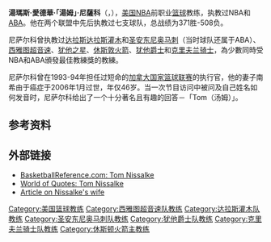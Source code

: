 {{noteTA
|G1=NBA
}}
'''湯瑪斯·愛德華·「湯姆」·尼薩科'''（{{lang-en|'''Thomas Edward "Tom" Nissalke'''}}，{{bd|1932年|7月7日|2019年|8月22日|catIdx=Nissalke}}），[[美国|美国]][[NBA|NBA]]前职业[[篮球|篮球]]教练，执教过NBA和[[ABA|ABA]]。他在两个联盟中先后执教过七支球队，总战绩为371胜-508负。

尼萨尔科曾执教过[[圣安东尼奥马刺|达拉斯达拉斯灌木]]和[[圣安东尼奥马刺|圣安东尼奥马刺]]（当时球队还属于ABA）、[[西雅图超音速|西雅图超音速]]、[[犹他之星|犹他之星]]、[[休斯敦火箭|休斯敦火箭]]、[[犹他爵士|犹他爵士]]和[[克里夫兰骑士|克里夫兰骑士]]，為少數同時受NBA和ABA頒發最佳教練獎的教練。

尼萨尔科曾在1993-94年担任过短命的[[加拿大国家篮球联赛|加拿大国家篮球联赛]]的执行官，他的妻子南希由于癌症于2006年1月过世，年仅46岁。当一次节目访问中被问及自己姓名如何发音时，尼萨尔科给出了一个十分著名且有趣的回答－「Tom（汤姆）」。

== 参考资料 ==
{{reflist}}

== 外部链接 ==
*[http://www.basketball-reference.com/coaches/nissato99c.html BasketballReference.com: Tom Nissalke] {{Wayback|url=http://www.basketball-reference.com/coaches/nissato99c.html |date=20160407183205 }}
*[http://www.worldofquotes.com/author/Tom-Nissalke/1/ World of Quotes: Tom Nissalke] {{Wayback|url=http://www.worldofquotes.com/author/Tom-Nissalke/1/ |date=20070927222254 }}
*[http://deseretnews.com/dn/view/0,1249,635175228,00.html Article on Nissalke's wife] {{Wayback|url=http://deseretnews.com/dn/view/0,1249,635175228,00.html |date=20070927185101 }}

{{start box}}
{{succession box|[[比尔·布莱克利|比尔·布莱克利]]|[[贝比·麦卡锡|贝比·麦卡锡]]|[[圣安东尼奥马刺|达拉斯灌木]]主教练|1971–1972年}}
{{succession box|[[兰尼·威尔肯斯|兰尼·威尔肯斯]]|[[巴奇·巴克沃尔|巴奇·巴克沃尔]]|[[西雅图超音速|西雅图超音速]]主教练|1972–1973年}}
{{succession box|[[戴夫·布朗_(篮球教练)|戴夫·布朗]]|[[鲍勃·巴斯|鲍勃·巴斯]]|[[圣安东尼奥马刺|圣安东尼奥马刺]]主教练|1973–1975年}}
{{succession box|[[巴奇·巴克沃尔|巴奇·巴克沃尔]]|球队解散|[[犹他之星|犹他之星]]主教练|1975–1976年}}
{{succession box|[[约翰尼·艾根|约翰尼·艾根]]|[[德尔·哈里斯|德尔·哈里斯]]|[[休斯敦火箭|休斯敦火箭]]主教练|1976–1979年}}
{{succession box|[[埃尔金·贝勒|埃尔金·贝勒]]|[[弗兰克·雷登|弗兰克·雷登]]|[[犹他爵士|犹他爵士]]主教练|1979–1982年}}
{{succession box|[[比尔·马瑟尔曼|比尔·马瑟尔曼]]|[[乔治·卡尔|乔治·卡尔]]|[[克里夫兰骑士|克里夫兰骑士]]主教练|1983–1985年}}
{{end box}}

{{NBA年度最佳教练}}
{{ABA年度最佳教练}}
{{ThunderCoach}}
{{SpursCoach}}
{{HoustonRocketsCoach}}
{{JazzCoach}}
{{CavsCoach}}

{{Authority control}}
{{DEFAULTSORT:Nissalke, Tom}}
[[Category:美国篮球教练|Category:美国篮球教练]]
[[Category:西雅图超音速队教练|Category:西雅图超音速队教练]]
[[Category:达拉斯灌木队教练|Category:达拉斯灌木队教练]]
[[Category:圣安东尼奥马刺队教练|Category:圣安东尼奥马刺队教练]]
[[Category:犹他爵士队教练|Category:犹他爵士队教练]]
[[Category:克里夫兰骑士队教练|Category:克里夫兰骑士队教练]]
[[Category:休斯顿火箭主教练|Category:休斯顿火箭主教练]]